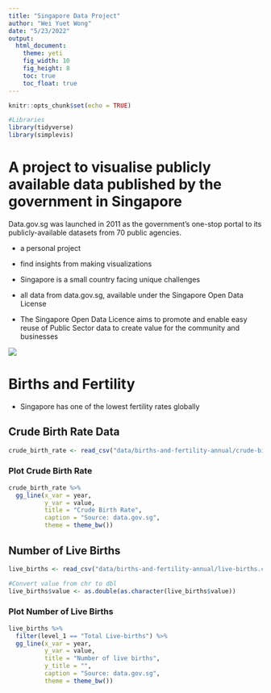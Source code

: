 ```yaml
---
title: "Singapore Data Project"
author: "Wei Yuet Wong"
date: "5/23/2022"
output:
  html_document:
    theme: yeti
    fig_width: 10
    fig_height: 8
    toc: true
    toc_float: true
---
```


```r
knitr::opts_chunk$set(echo = TRUE)

#Libraries
library(tidyverse)
library(simplevis)
```
# A project to visualise publicly available data published by the government in Singapore

Data.gov.sg was launched in 2011 as the government's one-stop portal to its publicly-available datasets from 70 public agencies.
  
  - a personal project
  
  - find insights from making visualizations
  
  - Singapore is a small country facing unique challenges
  
  - all data from data.gov.sg, available under the Singapore Open Data License
  
  - The Singapore Open Data Licence aims to promote and enable easy reuse of Public Sector data to create value for the community and businesses

![](https://cdn.pixabay.com/photo/2018/09/27/11/43/singapore-3706832_960_720.jpg)

# Births and Fertility
 - Singapore has one of the lowest fertility rates globally 
 
## Crude Birth Rate Data

```r
crude_birth_rate <- read_csv("data/births-and-fertility-annual/crude-birth-rate.csv")

```

### Plot Crude Birth Rate

```r
crude_birth_rate %>% 
  gg_line(x_var = year,
          y_var = value,
          title = "Crude Birth Rate",
          caption = "Source: data.gov.sg",
          theme = theme_bw())

```

## Number of Live Births

```r
live_births <- read_csv("data/births-and-fertility-annual/live-births.csv")

#Convert value from chr to dbl
live_births$value <- as.double(as.character(live_births$value))
```

### Plot Number of Live Births

```r
live_births %>% 
  filter(level_1 == "Total Live-births") %>% 
  gg_line(x_var = year,
          y_var = value,
          title = "Number of live births",
          y_title = "",
          caption = "Source: data.gov.sg",
          theme = theme_bw())
```


